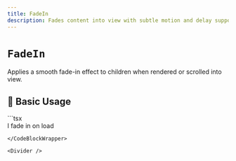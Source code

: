 ```yaml
---
title: FadeIn
description: Fades content into view with subtle motion and delay support.
---
```



# `FadeIn`

Applies a smooth fade-in effect to children when rendered or scrolled into view.

<Divider />

## 🚀 Basic Usage

<CodeBlockWrapper language="tsx">
  ```tsx
  <FadeIn>
    <div className="p-6 bg-surface rounded">I fade in on load</div>
  </FadeIn>

```
</CodeBlockWrapper>

<Divider />
```
